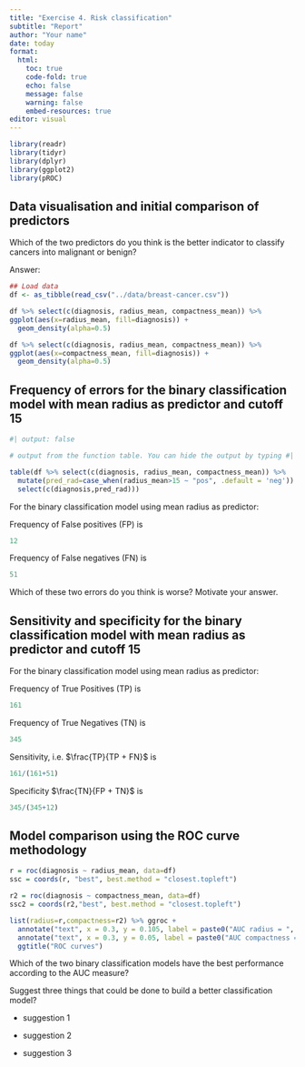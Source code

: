 ```yaml
---
title: "Exercise 4. Risk classification"
subtitle: "Report"
author: "Your name"
date: today
format: 
  html:
    toc: true
    code-fold: true
    echo: false
    message: false
    warning: false
    embed-resources: true
editor: visual
---
```


```r
library(readr)
library(tidyr)
library(dplyr)
library(ggplot2)
library(pROC)
```

## Data visualisation and initial comparison of predictors

Which of the two predictors do you think is the better indicator to classify cancers into malignant or benign?

Answer: <!-- TYPE YOUR ANSWER HERE -->

```r

## Load data
df <- as_tibble(read_csv("../data/breast-cancer.csv"))
```

```r
df %>% select(c(diagnosis, radius_mean, compactness_mean)) %>% 
ggplot(aes(x=radius_mean, fill=diagnosis)) +
  geom_density(alpha=0.5)

df %>% select(c(diagnosis, radius_mean, compactness_mean)) %>% 
ggplot(aes(x=compactness_mean, fill=diagnosis)) +
  geom_density(alpha=0.5)
```

## Frequency of errors for the binary classification model with mean radius as predictor and cutoff 15

```r
#| output: false

# output from the function table. You can hide the output by typing #| output: false

table(df %>% select(c(diagnosis, radius_mean, compactness_mean)) %>%
  mutate(pred_rad=case_when(radius_mean>15 ~ "pos", .default = 'neg')) %>% 
  select(c(diagnosis,pred_rad)))
```

For the binary classification model using mean radius as predictor:

Frequency of False positives (FP) is 
```r
12
```

Frequency of False negatives (FN) is 
```r
51
```


Which of these two errors do you think is worse? Motivate your answer.



## Sensitivity and specificity for the binary classification model with mean radius as predictor and cutoff 15

For the binary classification model using mean radius as predictor:

Frequency of True Positives (TP) is 
```r
161
```

Frequency of True Negatives (TN) is 
```r
345
```

Sensitivity, i.e. $\frac{TP}{TP + FN}$ is 
```r
161/(161+51)
```


Specificity $\frac{TN}{FP + TN}$ is 
```r
345/(345+12)
```


## Model comparison using the ROC curve methodology

```r
r = roc(diagnosis ~ radius_mean, data=df)
ssc = coords(r, "best", best.method = "closest.topleft")

r2 = roc(diagnosis ~ compactness_mean, data=df)
ssc2 = coords(r2,"best", best.method = "closest.topleft")
```

```r
list(radius=r,compactness=r2) %>% ggroc +
  annotate("text", x = 0.3, y = 0.105, label = paste0("AUC radius = ", round(auc(r), 2))) +
  annotate("text", x = 0.3, y = 0.05, label = paste0("AUC compactness = ", round(auc(r2), 2))) +
  ggtitle("ROC curves")
```

Which of the two binary classification models have the best performance according to the AUC measure?

<!-- TYPE YOUR ANSWER HERE -->

Suggest three things that could be done to build a better classification model?

-   suggestion 1

-   suggestion 2

-   suggestion 3
